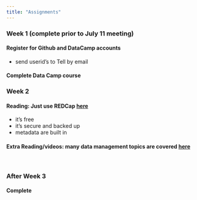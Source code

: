 ```yaml
---
title: "Assignments"
---
```


### Week 1 (complete prior to July 11 meeting)

#### Register for Github and DataCamp accounts

- send userid's to Tell by email

#### Complete Data Camp course



### Week 2

#### Reading: Just use REDCap [here](http://www.ucdenver.edu/research/CCTSI/programs-services/informatics/Documents/Managing-Research-Data.pdf)

- it's free
- it's secure and backed up
- metadata are built in

#### Extra Reading/videos: many data management topics are covered [here](http://www.ucdenver.edu/research/CCTSI/programs-services/informatics/Pages/Informatics-Seminar-Learning-Tools-Archive.aspx)


<br>


### After Week 3

#### Complete 

